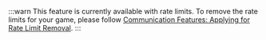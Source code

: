 :::warn
This feature is currently available with rate limits.
To remove the rate limits for your game, please follow
[Communication Features: Applying for Rate Limit Removal](/docs/discord-social-sdk/core-concepts/communication-features#applying-for-rate-limit-removal).
:::